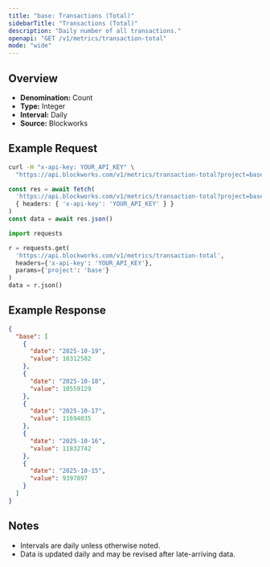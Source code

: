 ```yaml
---
title: "base: Transactions (Total)"
sidebarTitle: "Transactions (Total)"
description: "Daily number of all transactions."
openapi: "GET /v1/metrics/transaction-total"
mode: "wide"
---
```


## Overview

- **Denomination:** Count
- **Type:** Integer
- **Interval:** Daily
- **Source:** Blockworks

## Example Request

<CodeGroup>

```bash cURL
curl -H "x-api-key: YOUR_API_KEY" \
  "https://api.blockworks.com/v1/metrics/transaction-total?project=base"
```

```typescript TypeScript
const res = await fetch(
  'https://api.blockworks.com/v1/metrics/transaction-total?project=base',
  { headers: { 'x-api-key': 'YOUR_API_KEY' } }
)
const data = await res.json()
```

```python Python
import requests

r = requests.get(
  'https://api.blockworks.com/v1/metrics/transaction-total',
  headers={'x-api-key': 'YOUR_API_KEY'},
  params={'project': 'base'}
)
data = r.json()
```

</CodeGroup>

## Example Response

```json
{
  "base": [
    {
      "date": "2025-10-19",
      "value": 10312582
    },
    {
      "date": "2025-10-18",
      "value": 10559129
    },
    {
      "date": "2025-10-17",
      "value": 11694035
    },
    {
      "date": "2025-10-16",
      "value": 11832742
    },
    {
      "date": "2025-10-15",
      "value": 9397897
    }
  ]
}
```

## Notes
- Intervals are daily unless otherwise noted.
- Data is updated daily and may be revised after late-arriving data.